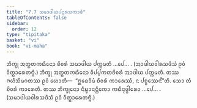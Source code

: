 ```yaml
---
title: "7.7 ᩈᨾᩣᨴᩤᨿᨸᨶ᩠ᨶᩁᩈᨠᩣᨴᩥ"
tableOfContents: false
sidebar:
  order: 12
type: "tipitaka"
basket: "vi"
book: "vi-maha"
---
```



<DynamicBreadcrumb />

<Division number="316" book="vi-maha">

<Paragraph number="1446" book="vi-maha">
ᨽᩥᨠ᩠ᨡᩩ ᩋᨲ᩠ᨳᨲᨠᨳᩥᨶᩮᩣ ᨧᩦᩅᩁᩴ ᩈᨾᩣᨴᩤᨿ ᨸᨠ᩠ᨠᨾᨲᩥ …ᨸᩮ… .

</Paragraph>
</Division>

<Paragraph number="1447" type="center" book="vi-maha">
(ᩋᩣᨴᩤᨿᩅᩤᩁᩈᨴᩥᩈᩴ ᩑᩅᩴ ᩅᩥᨲ᩠ᨳᩣᩁᩮᨲᨻ᩠ᨻᩴ.)


</Paragraph>

<Paragraph number="1448" book="vi-maha">
ᨽᩥᨠ᩠ᨡᩩ ᩋᨲ᩠ᨳᨲᨠᨳᩥᨶᩮᩣ ᩅᩥᨸ᩠ᨸᨠᨲᨧᩦᩅᩁᩴ ᩋᩣᨴᩤᨿ ᨸᨠ᩠ᨠᨾᨲᩥ. ᨲᩔ ᨻᩉᩥᩈᩦᨾᨣᨲᩔ ᩑᩅᩴ ᩉᩮᩣᨲᩥ—  “ᩍᨵᩮᩅᩥᨾᩴ ᨧᩦᩅᩁᩴ ᨠᩣᩁᩮᩔᩴ, ᨶ ᨸᨧ᩠ᨧᩮᩔᨶ᩺”ᨲᩥ. ᩈᩮᩣ ᨲᩴ ᨧᩦᩅᩁᩴ ᨠᩣᩁᩮᨲᩥ. ᨲᩔ ᨽᩥᨠ᩠ᨡᩩᨶᩮᩣ ᨶᩥᨭ᩠ᨮᩣᨶᨶ᩠ᨲᩥᨠᩮᩣ ᨠᨳᩥᨶᩩᨴ᩠ᨵᩤᩁᩮᩣ …ᨸᩮ… .

</Paragraph>

<Paragraph number="1449" type="center" book="vi-maha">
(ᩈᨾᩣᨴᩤᨿᩅᩤᩁᩈᨴᩥᩈᩴ ᩑᩅᩴ ᩅᩥᨲ᩠ᨳᩣᩁᩮᨲᨻ᩠ᨻᩴ.)
</Paragraph>